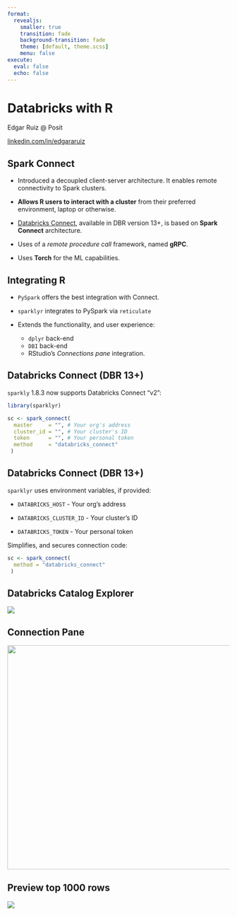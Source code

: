 ```yaml
---
format: 
  revealjs:
    smaller: true
    transition: fade
    background-transition: fade
    theme: [default, theme.scss]
    menu: false
execute: 
  eval: false
  echo: false
---
```


# Databricks with R {background-image="assets/title-slide-white.png"}

Edgar Ruiz \@ Posit

[linkedin.com/in/edgararuiz](https://www.linkedin.com/in/edgararuiz/)

## Spark Connect {background-image="assets/slide-frame.png"}

-   Introduced a decoupled client-server architecture. It enables remote connectivity to Spark clusters.

-   **Allows R users to interact with a cluster** from their preferred environment, laptop or otherwise.

-   [Databricks Connect](https://docs.databricks.com/dev-tools/databricks-connect.html), 
    available in DBR version 13+, is based on **Spark Connect** architecture.

-   Uses of a *remote procedure call* framework, named **gRPC**.

-   Uses **Torch** for the ML capabilities.

## Integrating R {background-image="assets/slide-frame.png"}

-   `PySpark` offers the best integration with Connect.

-   `sparklyr` integrates to PySpark via `reticulate` 

-   Extends the functionality, and user experience: 
    - `dplyr` back-end
    - `DBI` back-end 
    - RStudio's *Connections pane* integration.

## Databricks Connect (DBR 13+) {background-image="assets/slide-frame.png"}

`sparkly` 1.8.3 now supports Databricks Connect "v2":

``` r
library(sparklyr)

sc <- spark_connect(
  master     = "", # Your org's address
  cluster_id = "", # Your cluster's ID
  token      = "", # Your personal token
  method     = "databricks_connect"
 )
```

## Databricks Connect (DBR 13+) {background-image="assets/slide-frame.png"}

`sparklyr` uses environment variables, if provided:

  -   `DATABRICKS_HOST` - Your org's address
  
  -   `DATABRICKS_CLUSTER_ID` - Your cluster's ID
  
  -   `DATABRICKS_TOKEN` - Your personal token

Simplifies, and secures connection code:

``` r
sc <- spark_connect(
  method = "databricks_connect"
 )
```

## Databricks Catalog Explorer {background-image="assets/slide-frame.png"}

![](assets/catalog-explorer.png)

## Connection Pane {background-image="assets/slide-frame.png"}

![](assets/rstudio-connection.png){width="507"}

## Preview top 1000 rows {background-image="assets/slide-frame.png"}

![](assets/preview.png)
